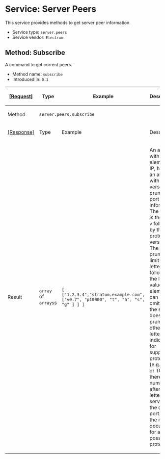 =Service: Server Peers=

This service provides methods to get server peer information.

* Service type: <code>server.peers</code>
* Service vendor: <code>Electrum</code>

==Method: Subscribe==

A command to get current peers.

* Method name: <code>subscribe</code>
* Introduced in: <code>0.1</code>

{|
! <ins>[Request]</ins>
! Type
! Example
! Description
|-
! Method
| colspan="3" | <code>server.peers.subscribe</code>
|-
! <ins>[Response]</ins>
! Type
! Example
! Description
|-
! Result
| <code>array</code> of <code>arrays</code>s
| <code>[ ["1.2.3.4","stratum.example.com", ["v0.7", "p10000", "t", "h", "s", "g" ] ] ]</code>
| An array with the elements IP, host and an array with version, pruning and port information. The version is the letter <code>v</code> followed by the protocol version. The pruning limit is letter <code>p</code> followed by the limit value. This element can be omitted if the server doesn't prune. The other letters are indicators for supported protocols (e.g. HTTP or TCP). If there is no number after the letter, the server uses the default port. See the main document for all possible protocols.
|}